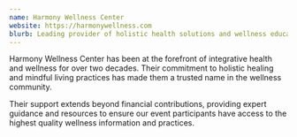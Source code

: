 ```yaml
---
name: Harmony Wellness Center
website: https://harmonywellness.com
blurb: Leading provider of holistic health solutions and wellness education, supporting mindful living practices worldwide.
---
```


Harmony Wellness Center has been at the forefront of integrative health and wellness for over two decades. Their commitment to holistic healing and mindful living practices has made them a trusted name in the wellness community.

Their support extends beyond financial contributions, providing expert guidance and resources to ensure our event participants have access to the highest quality wellness information and practices. 